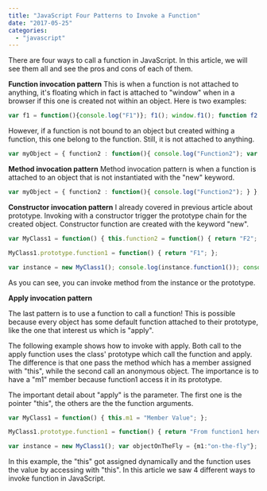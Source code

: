 ```yaml
---
title: "JavaScript Four Patterns to Invoke a Function"
date: "2017-05-25"
categories: 
  - "javascript"
---
```


There are four ways to call a function in JavaScript. In this article, we will see them all and see the pros and cons of each of them.

**Function invocation pattern** This is when a function is not attached to anything, it's floating which in fact is attached to "window" when in a browser if this one is created not within an object. Here is two examples:

```typescript
var f1 = function(){console.log("F1")}; f1(); window.f1(); function f2(){console.log("F2");} f2(); window.f2(); 
``` 


However, if a function is not bound to an object but created withing a function, this one belong to the function. Still, it is not attached to anything.

```typescript
var myObject = { function2 : function(){ console.log("Function2"); var function2\_1 = function(){ console.log("Function2\_1"); }; function2\_1(); } }; myObject.function2(); 
``` 


**Method invocation pattern** Method invocation pattern is when a function is attached to an object that is not instantiated with the "new" keyword.

```typescript
var myObject = { function2 : function(){ console.log("Function2"); } }; myObject.function2(); 
``` 


**Constructor invocation pattern** I already covered in previous article about prototype. Invoking with a constructor trigger the prototype chain for the created object. Constructor function are created with the keyword "new".

```typescript
var MyClass1 = function() { this.function2 = function() { return "F2"; }; };

MyClass1.prototype.function1 = function() { return "F1"; };

var instance = new MyClass1(); console.log(instance.function1()); console.log(instance.function2()); 
``` 
 As you can see, you can invoke method from the instance or the prototype.

**Apply invocation pattern**

The last pattern is to use a function to call a function! This is possible because every object has some default function attached to their prototype, like the one that interest us which is "apply".

The following example shows how to invoke with apply. Both call to the apply function uses the class' prototype which call the function and apply. The difference is that one pass the method which has a member assigned with "this", while the second call an anonymous object. The importance is to have a "m1" member because function1 access it in its prototype.

The important detail about "apply" is the parameter. The first one is the pointer "this", the others are the the function arguments.

```typescript
var MyClass1 = function() { this.m1 = "Member Value"; };

MyClass1.prototype.function1 = function() { return "From function1 here is the m1 value : " + this.m1; };

var instance = new MyClass1(); var objectOnTheFly = {m1:"on-the-fly"}; console.log(MyClass1.prototype.function1.apply(MyClass1())); console.log(MyClass1.prototype.function1.apply(objectOnTheFly)); 
``` 


In this example, the "this" got assigned dynamically and the function uses the value by accessing with "this". In this article we saw 4 different ways to invoke function in JavaScript.
